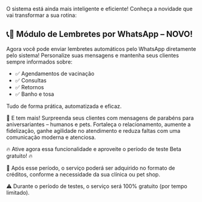 O sistema está ainda mais inteligente e eficiente! Conheça a novidade que vai transformar a sua rotina:

## 📞💬 Módulo de Lembretes por WhatsApp – NOVO!

Agora você pode enviar lembretes automáticos pelo WhatsApp diretamente pelo sistema!
Personalize suas mensagens e mantenha seus clientes sempre informados sobre:

- ✅ Agendamentos de vacinação
- ✅ Consultas
- ✅ Retornos
- ✅ Banho e tosa

Tudo de forma prática, automatizada e eficaz.

🎉 E tem mais! Surpreenda seus clientes com mensagens de parabéns para aniversariantes – humanos e pets.
Fortaleça o relacionamento, aumente a fidelização, ganhe agilidade no atendimento e reduza faltas com uma comunicação moderna e atenciosa.

🔥 Ative agora essa funcionalidade e aproveite o período de teste Beta gratuito! 🔥

📲 Após esse período, o serviço poderá ser adquirido no formato de créditos, conforme a necessidade da sua clínica ou pet shop.

⚠️ Durante o período de testes, o serviço será 100% gratuito (por tempo limitado).
